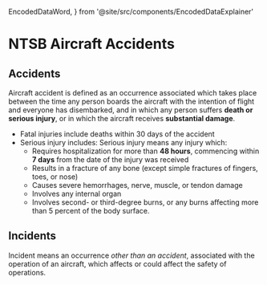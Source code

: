   EncodedDataWord,
} from '@site/src/components/EncodedDataExplainer'

# NTSB Aircraft Accidents

## Accidents

Aircraft accident is defined as an occurrence associated which takes place
between the time any person boards the aircraft with the intention of flight and
everyone has disembarked, and in which any person suffers **death or serious
injury**, or in which the aircraft receives **substantial damage**.

- Fatal injuries include deaths within 30 days of the accident
- Serious injury includes: Serious injury means any injury which:
  - Requires hospitalization for more than **48 hours**, commencing within **7
    days** from the date of the injury was received
  - Results in a fracture of any bone (except simple fractures of fingers, toes,
    or nose)
  - Causes severe hemorrhages, nerve, muscle, or tendon damage
  - Involves any internal organ
  - Involves second- or third-degree burns, or any burns affecting more than 5
    percent of the body surface.

## Incidents

Incident means an occurrence _other than an accident_, associated with the
operation of an aircraft, which affects or could affect the safety of
operations.

<Reg title="49" part="830.2" />
